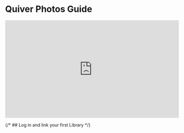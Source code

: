 

<MetaDescription content='A step-by-step guide to using Quiver Photos' />

# Quiver Photos Guide

<iframe
  width='560'
  height='315'
  src='https://www.youtube.com/embed/yofsVVKFuKc'
  title='YouTube video player'
  frameborder='0'
  allow='accelerometer; autoplay; clipboard-write; encrypted-media; gyroscope; picture-in-picture; web-share'
  allowfullscreen
></iframe>

{/* ## Log in and link your first Library */}
